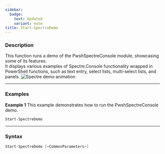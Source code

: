 ```yaml
---
sidebar:
  badge:
    text: Updated
    variant: note
title: Start-SpectreDemo
---
```








### Description

This function runs a demo of the PwshSpectreConsole module, showcasing some of its features.  
It displays various examples of Spectre.Console functionality wrapped in PowerShell functions, such as text entry, select lists, multi-select lists, and panels.
![Spectre demo animation](/demo.gif)



---


### Examples
**Example 1**
This example demonstrates how to run the PwshSpectreConsole demo.

```powershell
Start-SpectreDemo
```


---


### Syntax
```powershell
Start-SpectreDemo [<CommonParameters>]
```
